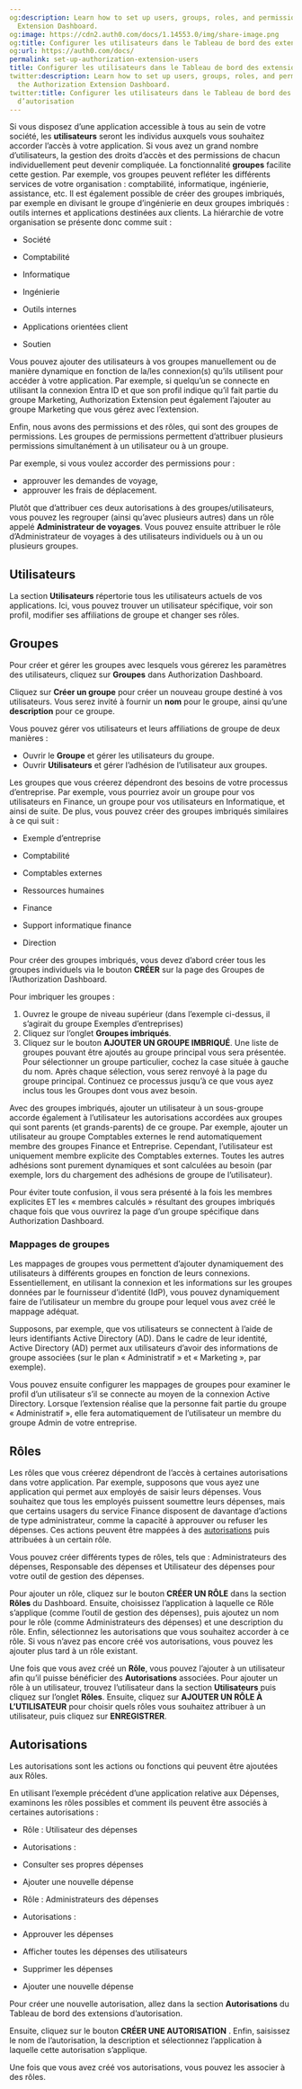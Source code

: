 ```yaml
---
og:description: Learn how to set up users, groups, roles, and permissions in the Authorization
  Extension Dashboard.
og:image: https://cdn2.auth0.com/docs/1.14553.0/img/share-image.png
og:title: Configurer les utilisateurs dans le Tableau de bord des extensions d’autorisation
og:url: https://auth0.com/docs/
permalink: set-up-authorization-extension-users
title: Configurer les utilisateurs dans le Tableau de bord des extensions d’autorisation
twitter:description: Learn how to set up users, groups, roles, and permissions in
  the Authorization Extension Dashboard.
twitter:title: Configurer les utilisateurs dans le Tableau de bord des extensions
  d’autorisation
---
```




Si vous disposez d’une application accessible à tous au sein de votre société, les **utilisateurs** seront les individus auxquels vous souhaitez accorder l’accès à votre application. Si vous avez un grand nombre d’utilisateurs, la gestion des droits d’accès et des permissions de chacun individuellement peut devenir compliquée. La fonctionnalité **groupes** facilite cette gestion. Par exemple, vos groupes peuvent refléter les différents services de votre organisation : comptabilité, informatique, ingénierie, assistance, etc. Il est également possible de créer des groupes imbriqués, par exemple en divisant le groupe d’ingénierie en deux groupes imbriqués : outils internes et applications destinées aux clients. La hiérarchie de votre organisation se présente donc comme suit :

* Société

* Comptabilité
* Informatique
* Ingénierie

* Outils internes
* Applications orientées client
* Soutien



Vous pouvez ajouter des utilisateurs à vos groupes manuellement ou de manière dynamique en fonction de la/les connexion(s) qu’ils utilisent pour accéder à votre application. Par exemple, si quelqu’un se connecte en utilisant la connexion Entra ID et que son profil indique qu’il fait partie du groupe Marketing, Authorization Extension peut également l’ajouter au groupe Marketing que vous gérez avec l’extension.

Enfin, nous avons des permissions et des rôles, qui sont des groupes de permissions. Les groupes de permissions permettent d’attribuer plusieurs permissions simultanément à un utilisateur ou à un groupe.



Par exemple, si vous voulez accorder des permissions pour :

* approuver les demandes de voyage,
* approuver les frais de déplacement.

Plutôt que d’attribuer ces deux autorisations à des groupes/utilisateurs, vous pouvez les regrouper (ainsi qu’avec plusieurs autres) dans un rôle appelé **Administrateur de voyages**. Vous pouvez ensuite attribuer le rôle d’Administrateur de voyages à des utilisateurs individuels ou à un ou plusieurs groupes.



## Utilisateurs

La section **Utilisateurs** répertorie tous les utilisateurs actuels de vos applications. Ici, vous pouvez trouver un utilisateur spécifique, voir son profil, modifier ses affiliations de groupe et changer ses rôles.



## Groupes

Pour créer et gérer les groupes avec lesquels vous gérerez les paramètres des utilisateurs, cliquez sur **Groupes** dans Authorization Dashboard.

Cliquez sur **Créer un groupe** pour créer un nouveau groupe destiné à vos utilisateurs. Vous serez invité à fournir un **nom** pour le groupe, ainsi qu’une **description** pour ce groupe.



Vous pouvez gérer vos utilisateurs et leurs affiliations de groupe de deux manières :

* Ouvrir le **Groupe** et gérer les utilisateurs du groupe.
* Ouvrir **Utilisateurs** et gérer l’adhésion de l’utilisateur aux groupes.

Les groupes que vous créerez dépendront des besoins de votre processus d’entreprise. Par exemple, vous pourriez avoir un groupe pour vos utilisateurs en Finance, un groupe pour vos utilisateurs en Informatique, et ainsi de suite. De plus, vous pouvez créer des groupes imbriqués similaires à ce qui suit :

* Exemple d’entreprise

* Comptabilité

* Comptables externes
* Ressources humaines
* Finance

* Support informatique finance
* Direction

Pour créer des groupes imbriqués, vous devez d’abord créer tous les groupes individuels via le bouton **CRÉER** sur la page des Groupes de l’Authorization Dashboard.



Pour imbriquer les groupes :

1. Ouvrez le groupe de niveau supérieur (dans l’exemple ci-dessus, il s’agirait du groupe Exemples d’entreprises)
2. Cliquez sur l’onglet **Groupes imbriqués**.
3. Cliquez sur le bouton **AJOUTER UN GROUPE IMBRIQUÉ**. Une liste de groupes pouvant être ajoutés au groupe principal vous sera présentée. Pour sélectionner un groupe particulier, cochez la case située à gauche du nom. Après chaque sélection, vous serez renvoyé à la page du groupe principal. Continuez ce processus jusqu’à ce que vous ayez inclus tous les Groupes dont vous avez besoin.

Avec des groupes imbriqués, ajouter un utilisateur à un sous-groupe accorde également à l’utilisateur les autorisations accordées aux groupes qui sont parents (et grands-parents) de ce groupe. Par exemple, ajouter un utilisateur au groupe Comptables externes le rend automatiquement membre des groupes Finance et Entreprise. Cependant, l’utilisateur est uniquement membre explicite des Comptables externes. Toutes les autres adhésions sont purement dynamiques et sont calculées au besoin (par exemple, lors du chargement des adhésions de groupe de l’utilisateur).



Pour éviter toute confusion, il vous sera présenté à la fois les membres explicites ET les « membres calculés » résultant des groupes imbriqués chaque fois que vous ouvrirez la page d’un groupe spécifique dans Authorization Dashboard.

### Mappages de groupes

Les mappages de groupes vous permettent d’ajouter dynamiquement des utilisateurs à différents groupes en fonction de leurs connexions. Essentiellement, en utilisant la connexion et les informations sur les groupes données par le fournisseur d’identité (IdP), vous pouvez dynamiquement faire de l’utilisateur un membre du groupe pour lequel vous avez créé le mappage adéquat.

Supposons, par exemple, que vos utilisateurs se connectent à l’aide de leurs identifiants Active Directory (AD). Dans le cadre de leur identité, Active Directory (AD) permet aux utilisateurs d’avoir des informations de groupe associées (sur le plan « Administratif » et « Marketing », par exemple).

Vous pouvez ensuite configurer les mappages de groupes pour examiner le profil d’un utilisateur s’il se connecte au moyen de la connexion Active Directory. Lorsque l’extension réalise que la personne fait partie du groupe « Administratif », elle fera automatiquement de l’utilisateur un membre du groupe Admin de votre entreprise.



## Rôles

Les rôles que vous créerez dépendront de l’accès à certaines autorisations dans votre application. Par exemple, supposons que vous ayez une application qui permet aux employés de saisir leurs dépenses. Vous souhaitez que tous les employés puissent soumettre leurs dépenses, mais que certains usagers du service Finance disposent de davantage d’actions de type administrateur, comme la capacité à approuver ou refuser les dépenses. Ces actions peuvent être mappées à des [autorisations](#permissions) puis attribuées à un certain rôle.

Vous pouvez créer différents types de rôles, tels que : Administrateurs des dépenses, Responsable des dépenses et Utilisateur des dépenses pour votre outil de gestion des dépenses.



Pour ajouter un rôle, cliquez sur le bouton **CRÉER UN RÔLE** dans la section **Rôles** du Dashboard. Ensuite, choisissez l’application à laquelle ce Rôle s’applique (comme l’outil de gestion des dépenses), puis ajoutez un nom pour le rôle (comme Administrateurs des dépenses) et une description du rôle. Enfin, sélectionnez les autorisations que vous souhaitez accorder à ce rôle. Si vous n’avez pas encore créé vos autorisations, vous pouvez les ajouter plus tard à un rôle existant.



Une fois que vous avez créé un **Rôle**, vous pouvez l’ajouter à un utilisateur afin qu’il puisse bénéficier des **Autorisations** associées. Pour ajouter un rôle à un utilisateur, trouvez l’utilisateur dans la section **Utilisateurs** puis cliquez sur l’onglet **Rôles**. Ensuite, cliquez sur **AJOUTER UN RÔLE À L’UTILISATEUR** pour choisir quels rôles vous souhaitez attribuer à un utilisateur, puis cliquez sur **ENREGISTRER**.

## Autorisations

Les autorisations sont les actions ou fonctions qui peuvent être ajoutées aux Rôles.

En utilisant l’exemple précédent d’une application relative aux Dépenses, examinons les rôles possibles et comment ils peuvent être associés à certaines autorisations :

* Rôle : Utilisateur des dépenses

* Autorisations :

* Consulter ses propres dépenses
* Ajouter une nouvelle dépense
* Rôle : Administrateurs des dépenses

* Autorisations :

* Approuver les dépenses
* Afficher toutes les dépenses des utilisateurs
* Supprimer les dépenses
* Ajouter une nouvelle dépense

Pour créer une nouvelle autorisation, allez dans la section **Autorisations** du Tableau de bord des extensions d’autorisation.



Ensuite, cliquez sur le bouton **CRÉER UNE AUTORISATION** . Enfin, saisissez le nom de l’autorisation, la description et sélectionnez l’application à laquelle cette autorisation s’applique.



Une fois que vous avez créé vos autorisations, vous pouvez les associer à des rôles.
